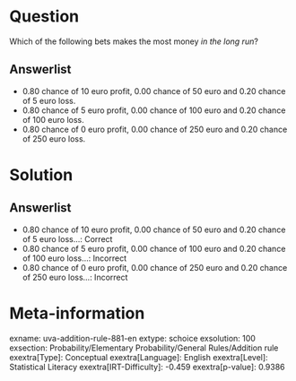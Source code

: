 Question
========

Which of the following bets makes the most money *in the long run*?

Answerlist
----------

* 0.80 chance of 10 euro profit, 0.00 chance of 50 euro and 0.20 chance of 5 euro loss.
* 0.80 chance of 5 euro profit, 0.00 chance of 100 euro and 0.20 chance of 100 euro loss.
* 0.80 chance of 0 euro profit, 0.00 chance of 250 euro and 0.20 chance of 250 euro loss.

Solution
========

Answerlist
----------

* 0.80 chance of 10 euro profit, 0.00 chance of 50 euro and 0.20 chance of 5 euro loss...: Correct
* 0.80 chance of 5 euro profit, 0.00 chance of 100 euro and 0.20 chance of 100 euro loss...: Incorrect
* 0.80 chance of 0 euro profit, 0.00 chance of 250 euro and 0.20 chance of 250 euro loss...: Incorrect

Meta-information
================
exname: uva-addition-rule-881-en
extype: schoice
exsolution: 100
exsection: Probability/Elementary Probability/General Rules/Addition rule
exextra[Type]: Conceptual
exextra[Language]: English
exextra[Level]: Statistical Literacy
exextra[IRT-Difficulty]: -0.459
exextra[p-value]: 0.9386
